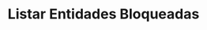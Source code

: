 ---
title: "Listar Entidades Bloqueadas"
api: "GET https://regis.app.byefive.com.br/rest/configurations/remove-entities"
description: "Lista todas as entidades bloqueadas para remoção"
---